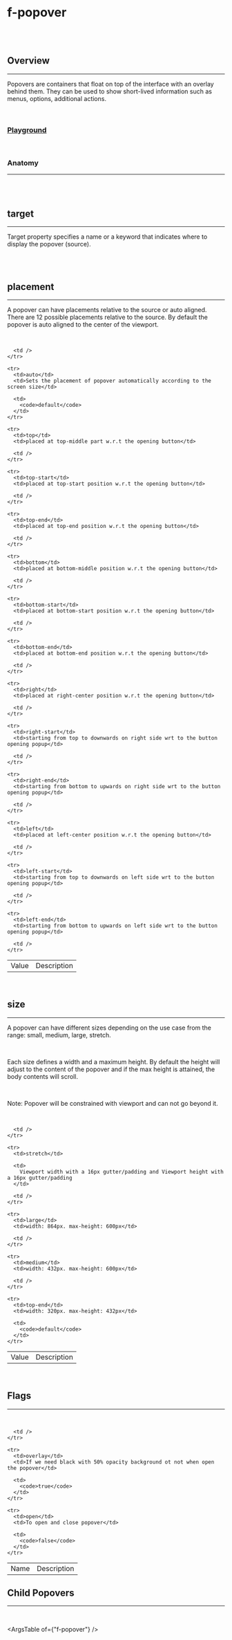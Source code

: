 
<Meta of={FPopoverStories} />

<br />

# f-popover

<br />

<br />

## Overview

<hr />

Popovers are containers that float on top of the interface with an overlay behind them. They can
be used to show short-lived information such as menus, options, additional actions.

<br />

### [Playground](/story/components-f-popover--playground)

<Canvas>
	<Story of={FPopoverStories.Playground} />
</Canvas>

<br />

### Anatomy

<hr />

<br />

<Story of={FPopoverStories.Anatomy} />

<br />

## target

<hr />

Target property specifies a name or a keyword that indicates where to display the popover
(source).

<br />

<Canvas>
	<Story of={FPopoverStories.Target} />
</Canvas>

<br />

## placement

<hr />

A popover can have placements relative to the source or auto aligned. There are 12 possible placements relative to the source.
By default the popover is auto aligned to the center of the viewport.

<br />

<Canvas>
	<Story of={FPopoverStories.Placement} />
</Canvas>

<table className="custom-table">
  <tbody>
    <tr>
      <td>Value</td>
      <td>Description</td>

      <td />
    </tr>

    <tr>
      <td>auto</td>
      <td>Sets the placement of popover automatically according to the screen size</td>

      <td>
        <code>default</code>
      </td>
    </tr>

    <tr>
      <td>top</td>
      <td>placed at top-middle part w.r.t the opening button</td>

      <td />
    </tr>

    <tr>
      <td>top-start</td>
      <td>placed at top-start position w.r.t the opening button</td>

      <td />
    </tr>

    <tr>
      <td>top-end</td>
      <td>placed at top-end position w.r.t the opening button</td>

      <td />
    </tr>

    <tr>
      <td>bottom</td>
      <td>placed at bottom-middle position w.r.t the opening button</td>

      <td />
    </tr>

    <tr>
      <td>bottom-start</td>
      <td>placed at bottom-start position w.r.t the opening button</td>

      <td />
    </tr>

    <tr>
      <td>bottom-end</td>
      <td>placed at bottom-end position w.r.t the opening button</td>

      <td />
    </tr>

    <tr>
      <td>right</td>
      <td>placed at right-center position w.r.t the opening button</td>

      <td />
    </tr>

    <tr>
      <td>right-start</td>
      <td>starting from top to downwards on right side wrt to the button opening popup</td>

      <td />
    </tr>

    <tr>
      <td>right-end</td>
      <td>starting from bottom to upwards on right side wrt to the button opening popup</td>

      <td />
    </tr>

    <tr>
      <td>left</td>
      <td>placed at left-center position w.r.t the opening button</td>

      <td />
    </tr>

    <tr>
      <td>left-start</td>
      <td>starting from top to downwards on left side wrt to the button opening popup</td>

      <td />
    </tr>

    <tr>
      <td>left-end</td>
      <td>starting from bottom to upwards on left side wrt to the button opening popup</td>

      <td />
    </tr>

  </tbody>
</table>

<br />

## size

<hr />

A popover can have different sizes depending on the use case from the range: small, medium, large, stretch.

<br />

Each size defines a width and a maximum height. By default the height will adjust to the content of the
popover and if the max height is attained, the body contents will scroll.

<br />

<p className="note-section">
	Note: Popover will be constrained with viewport and can not go beyond it.
</p>

<br />

<Canvas>
	<Story of={FPopoverStories.Size} />
</Canvas>

<table className="custom-table">
  <tbody>
    <tr>
      <td>Value</td>
      <td>Description</td>

      <td />
    </tr>

    <tr>
      <td>stretch</td>

      <td>
        Viewport width with a 16px gutter/padding and Viewport height with a 16px gutter/padding
      </td>

      <td />
    </tr>

    <tr>
      <td>large</td>
      <td>width: 864px. max-height: 600px</td>

      <td />
    </tr>

    <tr>
      <td>medium</td>
      <td>width: 432px. max-height: 600px</td>

      <td />
    </tr>

    <tr>
      <td>top-end</td>
      <td>width: 320px. max-height: 432px</td>

      <td>
        <code>default</code>
      </td>
    </tr>

  </tbody>
</table>

<br />

## Flags

<hr />

<br />

<Canvas>
	<Story of={FPopoverStories.Flags} />
</Canvas>

<table className="custom-table">
  <tbody>
    <tr>
      <td>Name</td>
      <td>Description</td>

      <td />
    </tr>

    <tr>
      <td>overlay</td>
      <td>If we need black with 50% opacity background ot not when open the popover</td>

      <td>
        <code>true</code>
      </td>
    </tr>

    <tr>
      <td>open</td>
      <td>To open and close popover</td>

      <td>
        <code>false</code>
      </td>
    </tr>

  </tbody>
</table>

## Child Popovers

<hr />

<br />

<Canvas>
	<Story of={FPopoverStories.ChildPopover} />
</Canvas>

<ArgsTable of={"f-popover"} />
